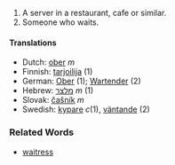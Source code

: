 #A server in a restaurant, cafe or similar.
#Someone who waits.

====Translations====
*Dutch: [[ober]] ''m''
*Finnish: [[tarjoilija]] (1)
*German: [[Ober]] (1); [[Wartender]] (2)
*Hebrew: [[מלצר]] ''m'' (1)
*Slovak: [[čašník]] ''m''
*Swedish: [[kypare]] ''c''(1), [[väntande]] (2)

===Related Words===
*[[waitress]]